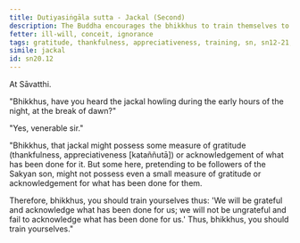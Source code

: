 ```yaml
---
title: Dutiyasiṅgāla sutta - Jackal (Second)
description: The Buddha encourages the bhikkhus to train themselves to be grateful and acknowledge what has been done for them.
fetter: ill-will, conceit, ignorance
tags: gratitude, thankfulness, appreciativeness, training, sn, sn12-21, sn20
simile: jackal
id: sn20.12
---
```


At Sāvatthi.

"Bhikkhus, have you heard the jackal howling during the early hours of the night, at the break of dawn?"

"Yes, venerable sir."

"Bhikkhus, that jackal might possess some measure of gratitude (thankfulness, appreciativeness [kataññutā]) or acknowledgement of what has been done for it. But some here, pretending to be followers of the Sakyan son, might not possess even a small measure of gratitude or acknowledgement for what has been done for them.

Therefore, bhikkhus, you should train yourselves thus: 'We will be grateful and acknowledge what has been done for us; we will not be ungrateful and fail to acknowledge what has been done for us.' Thus, bhikkhus, you should train yourselves."